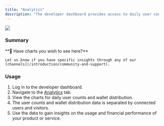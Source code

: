 ```yaml
---
title: "Analytics"
description: "The developer dashboard provides access to daily user count and wallet distribution data for both connected users and visitors. We'll be adding additional insights in the coming months. "
---
```


![](https://files.readme.io/27915da-Screen_Shot_2023-01-10_at_4.52.25_PM.png)

### Summary

<Note>
    **📘 Have charts you wish to see here?**

    Let us know if you have specific insights through any of our [channels](/introduction/community-and-support).

</Note>

### Usage

1. Log in to the developer dashboard.
2. Navigate to the [Analytics](https://app.dynamic.xyz/dashboard/analytics) tab.
3. View the charts for daily user counts and wallet distribution.
4. The user counts and wallet distribution data is separated by connected users and visitors.
5. Use the data to gain insights on the usage and financial performance of your product or service.

